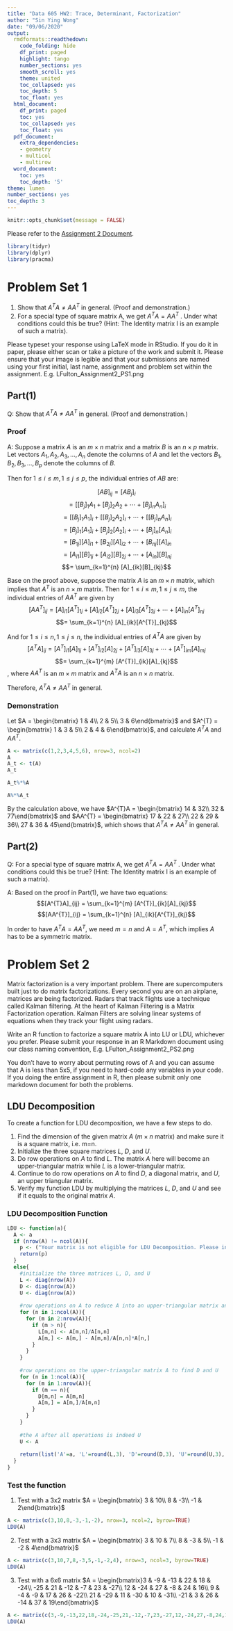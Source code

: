 ---
title: "Data 605 HW2: Trace, Determinant, Factorization"
author: "Sin Ying Wong"
date: "09/06/2020"
output:
  rmdformats::readthedown:
    code_folding: hide
    df_print: paged
    highlight: tango
    number_sections: yes
    smooth_scroll: yes
    theme: united
    toc_collapsed: yes
    toc_depth: 5
    toc_float: yes
  html_document:
    df_print: paged
    toc: yes
    toc_collapsed: yes
    toc_float: yes
  pdf_document:
    extra_dependencies:
    - geometry
    - multicol
    - multirow
  word_document:
    toc: yes
    toc_depth: '5'
theme: lumen
number_sections: yes
toc_depth: 3
---

```{r setup, include=FALSE}
knitr::opts_chunk$set(message = FALSE)
```

Please refer to the [Assignment 2 Document](https://github.com/shirley-wong/Data-605/blob/master/Assignment2/hw2.pdf).

```{r libraries, message=FALSE, warning=FALSE}
library(tidyr)
library(dplyr)
library(pracma)
```

# Problem Set 1

(1) Show that $A^{T}A \neq AA^{T}$ in general. (Proof and demonstration.)
(2) For a special type of square matrix A, we get $A^{T}A = AA^{T}$ . Under what conditions
could this be true? (Hint: The Identity matrix I is an example of such a matrix).

Please typeset your response using LaTeX mode in RStudio. If you do it in paper, please
either scan or take a picture of the work and submit it. Please ensure that your image is
legible and that your submissions are named using your first initial, last name, assignment
and problem set within the assignment. E.g. LFulton_Assignment2_PS1.png

## Part(1)
Q: Show that $A^{T}A \neq AA^{T}$ in general. (Proof and demonstration.)

### Proof
A: Suppose a matrix $A$ is an $m \times n$ matrix and a matrix $B$ is an $n \times p$ matrix. Let vectors $A_{1}, A_{2}, A_{3},...,A_{n}$ denote the columns of $A$ and let the vectors $B_{1}, B_{2}, B_{3},...,B_{p}$ denote the columns of $B$. 

Then for $1\leq i\leq m, 1\leq j\leq p$, the individual entries of $AB$ are:


$$[AB]_{ij} = [AB_{j}]_{i}$$
$$= [ [B_{j}]_{1}A_{1} + [B_{j}]_{2}A_{2} + \cdots + [B_{j}]_{n}A_{n} ]_{i}$$
$$= [ [B_{j}]_{1}A_{1}]_{i} + [[B_{j}]_{2}A_{2}]_{i} + \cdots + [[B_{j}]_{n}A_{n} ]_{i}$$
$$= [B_{j}]_{1}[A_{1}]_{i} + [B_{j}]_{2}[A_{2}]_{i} + \cdots + [B_{j}]_{n}[A_{n}]_{i}$$
$$= [B_{1j}][A]_{i1} + [B_{2j}][A]_{i2} + \cdots + [B_{nj}][A]_{in} $$
$$= [A_{i1}][B]_{1j} + [A_{i2}][B]_{2j} + \cdots + [A_{in}][B]_{nj}$$
$$= \sum_{k=1}^{n} [A]_{ik}[B]_{kj}$$

Base on the proof above, suppose the matrix $A$ is an $m \times  n$ matrix, which implies that $A^{T}$ is an $n \times m$ matrix. Then for $1\leq i\leq m, 1\leq j\leq m$, the individual entries of $AA^{T}$ are given by 
$$[AA^{T}]_{ij} = [A]_{i1}[A^{T}]_{1j} + [A]_{i2}[A^{T}]_{2j} + [A]_{i3}[A^{T}]_{3j} + \cdots + [A]_{in}[A^{T}]_{nj}$$
$$= \sum_{k=1}^{n} [A]_{ik}[A^{T}]_{kj}$$


And for $1\leq i\leq n, 1\leq j\leq n$, the individual entries of $A^{T}A$ are given by 
$$[A^{T}A]_{ij} = [A^{T}]_{i1}[A]_{1j} + [A^{T}]_{i2}[A]_{2j} + [A^{T}]_{i3}[A]_{3j} + \cdots + [A^{T}]_{im}[A]_{mj}$$
$$= \sum_{k=1}^{m} [A^{T}]_{ik}[A]_{kj}$$
, where $AA^{T}$ is an $m \times m$ matrix and $A^{T}A$ is an $n \times n$ matrix.

Therefore, $A^{T}A \neq AA^{T}$ in general.


### Demonstration
Let $A = \begin{bmatrix} 1 & 4\\ 2 & 5\\ 3 & 6\end{bmatrix}$ and $A^{T} = \begin{bmatrix} 1 & 3 & 5\\ 2 & 4 & 6\end{bmatrix}$, and calculate $A^{T}A$ and $AA^{T}$.


```{r Q1p1}
A <- matrix(c(1,2,3,4,5,6), nrow=3, ncol=2)
A
A_t <- t(A)
A_t

A_t%*%A

A%*%A_t
```

By the calculation above, we have $A^{T}A = \begin{bmatrix} 14 & 32\\ 32 & 77\end{bmatrix}$ and $AA^{T} = \begin{bmatrix} 17 & 22 & 27\\ 22 & 29 & 36\\ 27 & 36 & 45\end{bmatrix}$, which shows that $A^{T}A \neq AA^{T}$ in general.



## Part(2)
Q: For a special type of square matrix A, we get $A^{T}A = AA^{T}$ . Under what conditions
could this be true? (Hint: The Identity matrix I is an example of such a matrix).

A: Based on the proof in Part(1), we have two equations:
$$[A^{T}A]_{ij} = \sum_{k=1}^{m} [A^{T}]_{ik}[A]_{kj}$$
$$[AA^{T}]_{ij} = \sum_{k=1}^{n} [A]_{ik}[A^{T}]_{kj}$$

In order to have $A^{T}A = AA^{T}$, we need $m=n$ and $A = A^{T}$, which implies $A$ has to be a symmetric matrix.


# Problem Set 2

Matrix factorization is a very important problem. There are supercomputers built just
to do matrix factorizations. Every second you are on an airplane, matrices are being
factorized. Radars that track flights use a technique called Kalman filtering. At the heart
of Kalman Filtering is a Matrix Factorization operation. Kalman Filters are solving linear
systems of equations when they track your flight using radars.

Write an R function to factorize a square matrix A into LU or LDU, whichever you
prefer. Please submit your response in an R Markdown document using our class naming
convention, E.g. LFulton_Assignment2_PS2.png

You don't have to worry about permuting rows of A and you can assume that A is less
than 5x5, if you need to hard-code any variables in your code. If you doing the entire
assignment in R, then please submit only one markdown document for both the problems.

## LDU Decomposition

To create a function for LDU decomposition, we have a few steps to do.

1. Find the dimension of the given matrix $A$ ($m \times n$ matrix) and make sure it is a square matrix, i.e. m=n.
2. Initialize the three square matrices $L$, $D$, and $U$.
3. Do row operations on $A$ to find $L$. The matrix $A$ here will become an upper-triangular matrix while $L$ is a lower-triangular matrix.
4. Continue to do row operations on $A$ to find $D$, a diagonal matrix, and $U$, an upper triangular matrix.
5. Verify my function LDU by multiplying the matrices $L$, $D$, and $U$ and see if it equals to the original matrix $A$.

### LDU Decomposition Function
```{r LDU}
LDU <- function(a){
  A <- a
  if (nrow(A) != ncol(A)){
    p <- ("Your matrix is not eligible for LDU Decomposition. Please input a square matrix.")
    return(p)
  }
  else{
    #initialize the three matrices L, D, and U
    L <- diag(nrow(A))
    D <- diag(nrow(A))
    U <- diag(nrow(A))
    
    #row operations on A to reduce A into an upper-triangular matrix and find L
    for (n in 1:ncol(A)){
      for (m in 2:nrow(A)){
        if (m > n){
          L[m,n] <- A[m,n]/A[n,n]
          A[m,] <- A[m,] - A[m,n]/A[n,n]*A[n,]
        }
      }
    }
    
    #row operations on the upper-triangular matrix A to find D and U
    for (n in 1:ncol(A)){
      for (m in 1:nrow(A)){
        if (m == n){
          D[m,n] = A[m,n]
          A[m,] = A[m,]/A[m,n]
        }
      }
    }
    
    #the A after all operations is indeed U
    U <- A
    
    return(list('A'=a, 'L'=round(L,3), 'D'=round(D,3), 'U'=round(U,3), 'LDU'=round((L%*%D%*%U),3), 'A equals LDU' = all((round(a,3)==round(L%*%D%*%U,3)))))
  }
}


```

### Test the function

1. Test with a 3x2 matrix $A = \begin{bmatrix} 3 & 10\\ 8 & -3\\ -1 & 2\end{bmatrix}$
```{r test_LDU_3x2}
A <- matrix(c(3,10,8,-3,-1,-2), nrow=3, ncol=2, byrow=TRUE)
LDU(A)
```

2. Test with a 3x3 matrix $A = \begin{bmatrix} 3 & 10 & 7\\ 8 & -3 & 5\\ -1 & -2 & 4\end{bmatrix}$
```{r test_LDU_3x3}
A <- matrix(c(3,10,7,8,-3,5,-1,-2,4), nrow=3, ncol=3, byrow=TRUE)
LDU(A)
```


3. Test with a 6x6 matrix $A = \begin{bmatrix}3 & -9 & -13 & 22 & 18 & -24\\ -25 & 21 & -12 & -7 & 23 & -27\\ 12 & -24 & 27 & -8 & 24 & 16\\ 9 & -4 & -9 & 17 & 26 & -22\\ 21 & -29 & 11 & -30 & 10 & -31\\ -21 & 3 & 26 & -14 & 37 & 19\end{bmatrix}$
```{r test_LDU_6x6}
A <- matrix(c(3,-9,-13,22,18,-24,-25,21,-12,-7,23,-27,12,-24,27,-8,24,16,9,-4,-9,17,26,-22,21,-29,11,-30,10,-31,-21,3,26,-14,37,19), nrow=6, ncol=6, byrow=TRUE)
LDU(A)
```